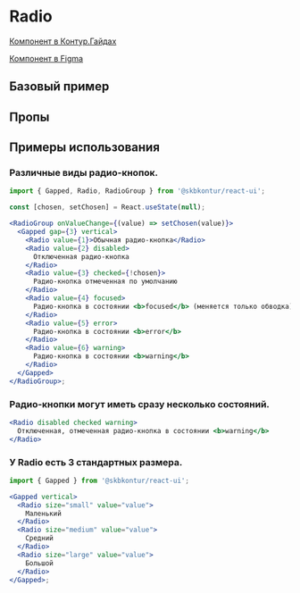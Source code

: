 
<Meta of={RadioStories} />

# Radio

[Компонент в Контур.Гайдах](https://guides.kontur.ru/components/selection-elements/radio/)

[Компонент в Figma](https://www.figma.com/file/87ScqxPzJpF9DcVBNYWOjM/%E2%9A%A1-Kontur-UI-Modern-Layout?node-id=203%3A2669)

<Description />

## Базовый пример

<Primary />

## Пропы

<Controls />

## Примеры использования

### Различные виды радио-кнопок.

```jsx harmony
import { Gapped, Radio, RadioGroup } from '@skbkontur/react-ui';

const [chosen, setChosen] = React.useState(null);

<RadioGroup onValueChange={(value) => setChosen(value)}>
  <Gapped gap={3} vertical>
    <Radio value={1}>Обычная радио-кнопка</Radio>
    <Radio value={2} disabled>
      Отключенная радио-кнопка
    </Radio>
    <Radio value={3} checked={!chosen}>
      Радио-кнопка отмеченная по умолчанию
    </Radio>
    <Radio value={4} focused>
      Радио-кнопка в состоянии <b>focused</b> (меняется только обводка)
    </Radio>
    <Radio value={5} error>
      Радио-кнопка в состоянии <b>error</b>
    </Radio>
    <Radio value={6} warning>
      Радио-кнопка в состоянии <b>warning</b>
    </Radio>
  </Gapped>
</RadioGroup>;
```

### Радио-кнопки могут иметь сразу несколько состояний.

```jsx harmony
<Radio disabled checked warning>
  Отключенная, отмеченная радио-кнопка в состоянии <b>warning</b>
</Radio>
```

### У Radio есть 3 стандартных размера.

```jsx harmony
import { Gapped } from '@skbkontur/react-ui';

<Gapped vertical>
  <Radio size="small" value="value">
    Маленький
  </Radio>
  <Radio size="medium" value="value">
    Средний
  </Radio>
  <Radio size="large" value="value">
    Большой
  </Radio>
</Gapped>;
```
